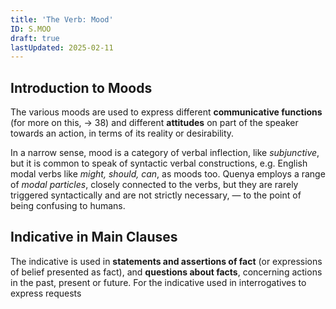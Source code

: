 ```yaml
---
title: 'The Verb: Mood'
ID: S.MOO
draft: true
lastUpdated: 2025-02-11
---
```



## Introduction to Moods

The various moods are used to express different **communicative functions** (for more on this, &rarr; 38) and different **attitudes** on part of the speaker towards an action, in terms of its reality or desirability.

In a narrow sense, mood is a category of verbal inflection, like *subjunctive*, but it is common to speak of syntactic verbal constructions, e.g. English modal verbs like *might, should, can*, as moods too. Quenya employs a range of *modal particles*, closely connected to the verbs, but they are rarely triggered syntactically and are not strictly necessary, — to the point of being confusing to humans.

## Indicative in Main Clauses

The indicative is used in **statements and assertions of fact** (or expressions of belief presented as fact), and **questions about facts**, concerning actions in the past, present or future. For the indicative used in interrogatives to express requests



